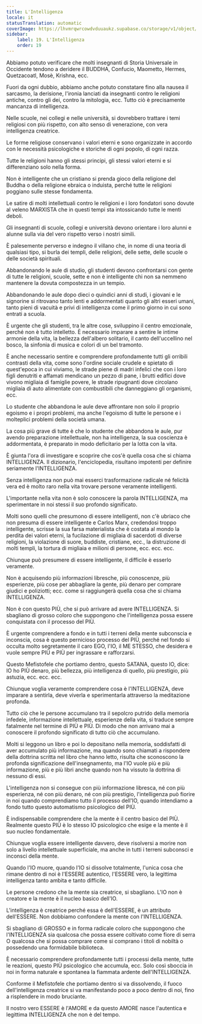 ```yaml
---
title: L'Intelligenza
locale: it
statusTranslation: automatic
coverImage: https://lhvmrqwrcowdvduuaukz.supabase.co/storage/v1/object/public/strapi-uploads/small_cover-educacion-fundamental.webp-2d51a7828a2b1309555be27f7e2a61a0.webp
sidebar:
    label: 19. L'Intelligenza
    order: 19
---
```

Abbiamo potuto verificare che molti insegnanti di Storia Universale in Occidente tendono a deridere il BUDDHA, Confucio, Maometto, Hermes, Quetzacoatl, Mosè, Krishna, ecc.

Fuori da ogni dubbio, abbiamo anche potuto constatare fino alla nausea il sarcasmo, la derisione, l'ironia lanciati da insegnanti contro le religioni antiche, contro gli dei, contro la mitologia, ecc. Tutto ciò è precisamente mancanza di intelligenza.

Nelle scuole, nei collegi e nelle università, si dovrebbero trattare i temi religiosi con più rispetto, con alto senso di venerazione, con vera intelligenza creatrice.

Le forme religiose conservano i valori eterni e sono organizzate in accordo con le necessità psicologiche e storiche di ogni popolo, di ogni razza.

Tutte le religioni hanno gli stessi principi, gli stessi valori eterni e si differenziano solo nella forma.

Non è intelligente che un cristiano si prenda gioco della religione del Buddha o della religione ebraica o induista, perché tutte le religioni poggiano sulle stesse fondamenta.

Le satire di molti intellettuali contro le religioni e i loro fondatori sono dovute al veleno MARXISTA che in questi tempi sta intossicando tutte le menti deboli.

Gli insegnanti di scuole, collegi e università devono orientare i loro alunni e alunne sulla via del vero rispetto verso i nostri simili.

È palesemente perverso e indegno il villano che, in nome di una teoria di qualsiasi tipo, si burla dei templi, delle religioni, delle sette, delle scuole o delle società spirituali.

Abbandonando le aule di studio, gli studenti devono confrontarsi con gente di tutte le religioni, scuole, sette e non è intelligente chi non sa nemmeno mantenere la dovuta compostezza in un tempio.

Abbandonando le aule dopo dieci o quindici anni di studi, i giovani e le signorine si ritrovano tanto lenti e addormentati quanto gli altri esseri umani, tanto pieni di vacuità e privi di intelligenza come il primo giorno in cui sono entrati a scuola.

È urgente che gli studenti, tra le altre cose, sviluppino il centro emozionale, perché non è tutto intelletto. È necessario imparare a sentire le intime armonie della vita, la bellezza dell'albero solitario, il canto dell'uccellino nel bosco, la sinfonia di musica e colori di un bel tramonto.

È anche necessario sentire e comprendere profondamente tutti gli orribili contrasti della vita, come sono l'ordine sociale crudele e spietato di quest'epoca in cui viviamo, le strade piene di madri infelici che con i loro figli denutriti e affamati mendicano un pezzo di pane, i brutti edifici dove vivono migliaia di famiglie povere, le strade ripugnanti dove circolano migliaia di auto alimentate con combustibili che danneggiano gli organismi, ecc.

Lo studente che abbandona le aule deve affrontare non solo il proprio egoismo e i propri problemi, ma anche l'egoismo di tutte le persone e i molteplici problemi della società umana.

La cosa più grave di tutte è che lo studente che abbandona le aule, pur avendo preparazione intellettuale, non ha intelligenza, la sua coscienza è addormentata, è preparato in modo deficitario per la lotta con la vita.

È giunta l'ora di investigare e scoprire che cos'è quella cosa che si chiama INTELLIGENZA. Il dizionario, l'enciclopedia, risultano impotenti per definire seriamente l'INTELLIGENZA.

Senza intelligenza non può mai esserci trasformazione radicale né felicità vera ed è molto raro nella vita trovare persone veramente intelligenti.

L'importante nella vita non è solo conoscere la parola INTELLIGENZA, ma sperimentare in noi stessi il suo profondo significato.

Molti sono quelli che presumono di essere intelligenti, non c'è ubriaco che non presuma di essere intelligente e Carlos Marx, credendosi troppo intelligente, scrisse la sua farsa materialista che è costata al mondo la perdita dei valori eterni, la fucilazione di migliaia di sacerdoti di diverse religioni, la violazione di suore, buddiste, cristiane, ecc., la distruzione di molti templi, la tortura di migliaia e milioni di persone, ecc. ecc. ecc.

Chiunque può presumere di essere intelligente, il difficile è esserlo veramente.

Non è acquisendo più informazioni libresche, più conoscenze, più esperienze, più cose per abbagliare la gente, più denaro per comprare giudici e poliziotti; ecc. come si raggiungerà quella cosa che si chiama INTELLIGENZA.

Non è con questo PIÙ, che si può arrivare ad avere INTELLIGENZA. Si sbagliano di grosso coloro che suppongono che l'intelligenza possa essere conquistata con il processo del PIÙ.

È urgente comprendere a fondo e in tutti i terreni della mente subconscia e inconscia, cosa è questo pernicioso processo del PIÙ, perché nel fondo si occulta molto segretamente il caro EGO, l'IO, il ME STESSO, che desidera e vuole sempre PIÙ e PIÙ per ingrassare e rafforzarsi.

Questo Mefistofele che portiamo dentro, questo SATANA, questo IO, dice: IO ho PIÙ denaro, più bellezza, più intelligenza di quello, più prestigio, più astuzia, ecc. ecc. ecc.

Chiunque voglia veramente comprendere cosa è l'INTELLIGENZA, deve imparare a sentirla, deve viverla e sperimentarla attraverso la meditazione profonda.

Tutto ciò che le persone accumulano tra il sepolcro putrido della memoria infedele, informazione intellettuale, esperienze della vita, si traduce sempre fatalmente nel termine di PIÙ e PIÙ. Di modo che non arrivano mai a conoscere il profondo significato di tutto ciò che accumulano.

Molti si leggono un libro e poi lo depositano nella memoria, soddisfatti di aver accumulato più informazione, ma quando sono chiamati a rispondere della dottrina scritta nel libro che hanno letto, risulta che sconoscono la profonda significazione dell'insegnamento, ma l'IO vuole più e più informazione, più e più libri anche quando non ha vissuto la dottrina di nessuno di essi.

L'intelligenza non si consegue con più informazione libresca, né con più esperienza, né con più denaro, né con più prestigio, l'intelligenza può fiorire in noi quando comprendiamo tutto il processo dell'IO, quando intendiamo a fondo tutto questo automatismo psicologico del PIÙ.

È indispensabile comprendere che la mente è il centro basico del PIÙ. Realmente questo PIÙ è lo stesso IO psicologico che esige e la mente è il suo nucleo fondamentale.

Chiunque voglia essere intelligente davvero, deve risolversi a morire non solo a livello intellettuale superficiale, ma anche in tutti i terreni subconsci e inconsci della mente.

Quando l'IO muore, quando l'IO si dissolve totalmente, l'unica cosa che rimane dentro di noi è l'ESSERE autentico, l'ESSERE vero, la legittima intelligenza tanto ambita e tanto difficile.

Le persone credono che la mente sia creatrice, si sbagliano. L'IO non è creatore e la mente è il nucleo basico dell'IO.

L'intelligenza è creatrice perché essa è dell'ESSERE, è un attributo dell'ESSERE. Non dobbiamo confondere la mente con l'INTELLIGENZA.

Si sbagliano di GROSSO e in forma radicale coloro che suppongono che l'INTELLIGENZA sia qualcosa che possa essere coltivato come fiore di serra O qualcosa che si possa comprare come si comprano i titoli di nobiltà o possedendo una formidabile biblioteca.

È necessario comprendere profondamente tutti i processi della mente, tutte le reazioni, questo PIÙ psicologico che accumula, ecc. Solo così sboccia in noi in forma naturale e spontanea la fiammata ardente dell'INTELLIGENZA.

Conforme il Mefistofele che portiamo dentro si va dissolvendo, il fuoco dell'intelligenza creatrice si va manifestando poco a poco dentro di noi, fino a risplendere in modo bruciante.

Il nostro vero ESSERE è l'AMORE e da questo AMORE nasce l'autentica e legittima INTELLIGENZA che non è del tempo.

